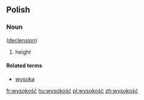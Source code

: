 ==Polish==

===Noun===
{{infl|pl|noun|g=f}} ([[Appendix:Polish feminine ść noun declension|declension]])

# height

====Related terms====
* [[wysoka]]

[[fr:wysokość]]
[[hu:wysokość]]
[[pl:wysokość]]
[[zh:wysokość]]